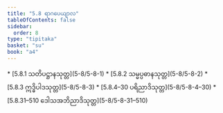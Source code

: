 ```yaml
---
title: "5.8 ရာဂပေယျာလ"
tableOfContents: false
sidebar:
  order: 8
type: "tipitaka"
basket: "su"
book: "a4"
---
```



<DynamicBreadcrumb />



<TableOfContents book="a4" section="5.8">
* [5.8.1 သတိပဋ္ဌာနသုတ္တ](5-8/5-8-1)
* [5.8.2 သမ္မပ္ပဓာနသုတ္တ](5-8/5-8-2)
* [5.8.3 ဣဒ္ဓိပါဒသုတ္တ](5-8/5-8-3)
* [5.8.4–30 ပရိညာဒိသုတ္တ](5-8/5-8-4–30)
* [5.8.31–510 ဒေါသအဘိညာဒိသုတ္တ](5-8/5-8-31–510)
</TableOfContents>